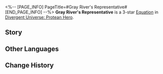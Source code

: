 <%-- [PAGE_INFO]
PageTitle=#Gray River's Representative#
[END_PAGE_INFO] --%>
{{Equation Infobox
|period   = Protean Hero
|rarity   = 3
|path1    = The Hunt*6
|path2    = Nihility*4
|effect   = After every {{Color|h|10}} stack(s) of "{{Extra Effect|Critical Boost|61000055}}" obtained by all allies or after defeating any enemy target, fires {{Color|h|10}} Lux Arrow(s) to attack random enemy targets. Each Lux Arrow deals Wind DMG equal to {{Color|h|300%}} {{Extra Effect|base DMG|61000500}}. Each Lux Arrow will cause "{{Extra Effect|Murmur|61000050}}" to deal DMG equal to {{Color|h|30%}} of the original DMG, and cause "{{Extra Effect|Murmur|61000050}}" to gain Charge equal to {{Color|h|20%}} of the total sum of ally characters' ATK.
|mentions = Thanatos
}}
'''Gray River's Representative''' is a 3-star [[Divergent Universe: Protean Hero/Equations|Equation]] in [[Divergent Universe: Protean Hero]].

==Story==
{{Description|Have a drink, one-eyed fellow.<br />My last client bore a striking resemblance to you.<br />That one looted a neighboring village,<br />Emptied their money bags, and left severed heads in return.<br />And the red-haired noble, he humiliated a young man,<br />Comparing him to an animal lower than a rat.<br />There's surely a berth reserved for him on the longship of the Hand of Shadow.<br />As long as you're willing to pay the price,<br />I can slowly hang the unforgivable villain with a rope<br />Or use a short sword to fell a great hero.<br />My predecessors used to say this trade<br />Is like swimming in the river of the Hand of Shadow.<br />Terrifying, isn't it? But if it's not in these bleak times,<br />Who would want to do this accursed job?}}
<!--
==Gameplay Notes==
* 
-->
==Other Languages==
{{Other Languages
|en   = Gray River's Representative
|zhs  = 灰河代理
|zht  = 灰河代理
|ja   = {{Rubi|暗澹|あんたん}}たる{{Rubi|河|かわ}}の{{Rubi|代理人|だいりにん}}
|ko   = 잿빛 강의 대리인
|es   = Representante del río ceniciento
|fr   = Agent de la rivière grise
|ru   = Представитель серой реки
|th   = ตัวแทนแม่น้ำสีเทา
|vi   = Đại Diện Dòng Sông Xám
|de   = Vertreter des grauen Flusses
|id   = Gray River's Representative
|pt   = Representante do Rio Cinzento
}}

==Change History==
{{Change History|3.1}}